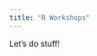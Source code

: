 ```yaml
---
title: "R Workshops"
---
```


<div class="column-screen" style='margin-top:0px;'>

Let's do stuff!

</div>


